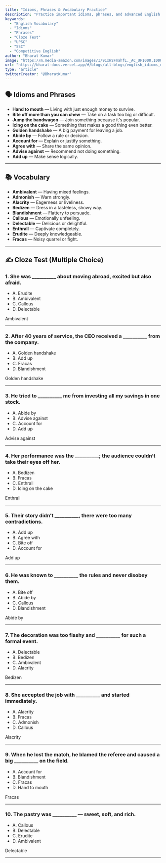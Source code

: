 ```yaml
---
title: "Idioms, Phrases & Vocabulary Practice"
description: "Practice important idioms, phrases, and advanced English vocabulary with cloze tests and definitions."
keywords:
  - "English Vocabulary"
  - "Idioms"
  - "Phrases"
  - "Cloze Test"
  - "UPSC"
  - "SSC"
  - "Competitive English"
author: "Bharat Kumar"
image: "https://m.media-amazon.com/images/I/91xW2FmahfL._AC_UF1000,1000_QL80_.jpg"
url: "https://bharat-docs.vercel.app/#/blogs/all-blogs/english_idioms_cloze"
type: "article"
twitterCreator: "@BharatKumar"
---
```


## 🗣️ Idioms and Phrases

- **Hand to mouth** — Living with just enough money to survive.  
- **Bite off more than you can chew** — Take on a task too big or difficult.  
- **Jump the bandwagon** — Join something because it's popular.  
- **Icing on the cake** — Something that makes a good thing even better.  
- **Golden handshake** — A big payment for leaving a job.  
- **Abide by** — Follow a rule or decision.  
- **Account for** — Explain or justify something.  
- **Agree with** — Share the same opinion.  
- **Advise against** — Recommend not doing something.  
- **Add up** — Make sense logically.

---

## 📚 Vocabulary

- **Ambivalent** — Having mixed feelings.  
- **Admonish** — Warn strongly.  
- **Alacrity** — Eagerness or liveliness.  
- **Bedizen** — Dress in a tasteless, showy way.  
- **Blandishment** — Flattery to persuade.  
- **Callous** — Emotionally unfeeling.  
- **Delectable** — Delicious or delightful.  
- **Enthrall** — Captivate completely.  
- **Erudite** — Deeply knowledgeable.  
- **Fracas** — Noisy quarrel or fight.

---

## ✍️ Cloze Test (Multiple Choice)

### 1. She was __________ about moving abroad, excited but also afraid.
- A. Erudite  
- B. Ambivalent  
- C. Callous  
- D. Delectable  

<HideBtn>Ambivalent</HideBtn>

---

### 2. After 40 years of service, the CEO received a __________ from the company.
- A. Golden handshake  
- B. Add up  
- C. Fracas  
- D. Blandishment  

<HideBtn>Golden handshake</HideBtn>

---

### 3. He tried to __________ me from investing all my savings in one stock.
- A. Abide by  
- B. Advise against  
- C. Account for  
- D. Add up  

<HideBtn>Advise against</HideBtn>

---

### 4. Her performance was the __________; the audience couldn’t take their eyes off her.
- A. Bedizen  
- B. Fracas  
- C. Enthrall  
- D. Icing on the cake  

<HideBtn>Enthrall</HideBtn>

---

### 5. Their story didn’t __________, there were too many contradictions.
- A. Add up  
- B. Agree with  
- C. Bite off  
- D. Account for  

<HideBtn>Add up</HideBtn>

---

### 6. He was known to __________ the rules and never disobey them.
- A. Bite off  
- B. Abide by  
- C. Callous  
- D. Blandishment  

<HideBtn>Abide by</HideBtn>

---

### 7. The decoration was too flashy and __________ for such a formal event.
- A. Delectable  
- B. Bedizen  
- C. Ambivalent  
- D. Alacrity  

<HideBtn>Bedizen</HideBtn>

---

### 8. She accepted the job with __________ and started immediately.
- A. Alacrity  
- B. Fracas  
- C. Admonish  
- D. Callous  

<HideBtn>Alacrity</HideBtn>

---

### 9. When he lost the match, he blamed the referee and caused a big __________ on the field.
- A. Account for  
- B. Blandishment  
- C. Fracas  
- D. Hand to mouth  

<HideBtn>Fracas</HideBtn>

---

### 10. The pastry was __________ — sweet, soft, and rich.
- A. Callous  
- B. Delectable  
- C. Erudite  
- D. Ambivalent  

<HideBtn>Delectable</HideBtn>

---

